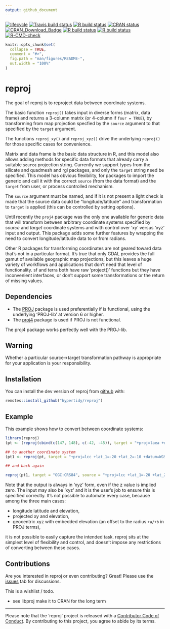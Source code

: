```yaml
---
output: github_document
---
```



<!-- README.md is generated from README.Rmd. Please edit that file -->


<!-- badges: start -->
[![lifecycle](https://img.shields.io/badge/lifecycle-maturing-blue.svg)](https://www.tidyverse.org/lifecycle/#maturing) 
[![Travis build status](https://travis-ci.org/hypertidy/reproj.svg?branch=master)](https://travis-ci.org/hypertidy/reproj)
[![R build status](https://github.com/hypertidy/reproj/workflows/R-CMD-check/badge.svg)](https://github.com/hypertidy/reproj/actions)
[![CRAN status](https://www.r-pkg.org/badges/version/reproj)](https://cran.r-project.org/package=reproj)
[![CRAN\_Download\_Badge](http://cranlogs.r-pkg.org/badges/reproj)](https://cran.r-project.org/package=reproj)
[![R build status](https://github.com/hypertidy/reproj/workflows/test-coverage/badge.svg)](https://github.com/hypertidy/reproj/actions)
[![R build status](https://github.com/hypertidy/reproj/workflows/pkgdown/badge.svg)](https://github.com/hypertidy/reproj/actions)
[![R-CMD-check](https://github.com/hypertidy/reproj/actions/workflows/R-CMD-check.yaml/badge.svg)](https://github.com/hypertidy/reproj/actions/workflows/R-CMD-check.yaml)
<!-- badges: end -->
  


```r
knitr::opts_chunk$set(
  collapse = TRUE,
  comment = "#>",
  fig.path = "man/figures/README-",
  out.width = "100%"
)
```
# reproj

The goal of reproj is to reproject data between coordinate systems. 

The basic function `reproj()` takes input in diverse forms (matrix, data frame) and returns a 3-column matrix (or 4-column if `four = TRUE`), by transforming from map projection specfied by the  `source` argument to that specified by the `target` argument.

The functions `reproj_xy()` and `reproj_xyz()` drive the underlying `reproj()` for those specific cases for convenience. 

Matrix and data frame is the basic data structure in R, and this model also
allows adding methods for specific data formats that already carry a suitable
`source` projection string. Currently we support types from the silicate and
quadmesh and rgl packages, and only the `target` string need be specified. This
model has obvious flexibility, for packages to import the generic and call it
with the correct `source` (from the data format) and the `target` from user, or
process controlled mechanism.

The `source` argument must be named, and if it is not present a light check is
made that the source data could be "longitude/latitude" and transformation to
`target` is applied (this can be controlled by setting options).

Until recently the `proj4` package was the only one available for generic data
that will transform between arbitrary coordinate systems specified by _source_
and _target_ coordinate systems and with control over 'xy' versus 'xyz' input
and output.  This package adds some further features by wrapping the need to
convert longitude/latitude data to or from radians. 

Other R packages for transforming coordinates are not geared toward data that's
not in a particular format. It's true that only GDAL provides the full gamut of
available geographic map projections, but this leaves a huge variety of
workflows and applications that don't need that level of functionality. sf and terra
both have raw 'project()' functions but they have inconvenient interfaces, or don't support 
some transformations or the return of missing values. 

## Dependencies

* The [PROJ](https://CRAN.r-project.org/package=PROJ) package is used preferentially if is functional, using the underlying 'PROJ-lib' at version 6 or higher. 
* The [proj4](https://CRAN.r-project.org/package=proj4) package is used if PROJ is not functional.

The proj4 package works perfectly well with the PROJ-lib. 


## Warning

Whether a particular source->target transformation pathway is appropriate for your application is your responsibility. 

## Installation

You can install the dev version of reproj from [github](https://github.com/hypertidy/reproj/) with:

```r
remotes::install_github("hypertidy/reproj")
```

## Example

This example shows how to convert between coordinate systems: 

```r
library(reproj)
(pt <- (reproj(cbind(c(147, 148), c(-42, -45)), target = "+proj=laea +datum=WGS84", source = "OGC:CRS84")))

## to another coordinate system
(pt1 <- reproj(pt, target = "+proj=lcc +lat_1=-20 +lat_2=-10 +datum=WGS84", source = "+proj=laea +datum=WGS84"))

## and back again

reproj(pt1, target = "OGC:CRS84", source = "+proj=lcc +lat_1=-20 +lat_2=-10 +datum=WGS84")

```

Note that the output is always in 'xyz' form, even if the z value is implied zero. The input may also be 'xyz' and it is the user's job to ensure this is specified correctly. It's not possible to automate every case, because among the three main cases: 

* longitude latitude and elevation,
* projected xy and elevation,
* geocentric xyz with embedded elevation (an offset to the radius `+a/+b` in PROJ terms),

it is not possible to easily capture the intended task. reproj sits at the simplest level of flexibility and control, and doesn't impose any restrictions of converting between these cases. 



## Contributions

Are you interested in reproj or even contributing? Great!  Please use the [issues](https://github.com/hypertidy/reproj/issues) tab for discussions. 


This is a wishlist / todo. 

* see libproj make it to CRAN for the long term

--- 

Please note that the 'reproj' project is released with a [Contributor Code of Conduct](https://hypertidy.github.io/reproj/CODE_OF_CONDUCT.html). By contributing to this project, you agree to abide by its terms.

